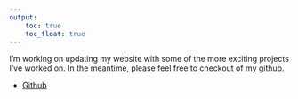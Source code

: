 ```yaml
---
output: 
    toc: true
    toc_float: true
---
```



I'm working on updating my website with some of the more exciting projects I've worked on. In the meantime, please feel free to checkout of my github. 

* [Github](https://github.com/byilma)